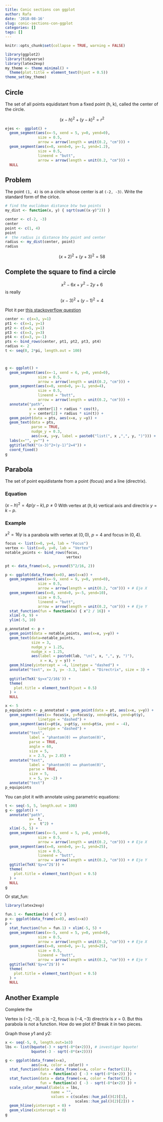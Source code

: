 ```yaml
---
title: Conic sections con ggplot
author: Rafa
date: '2018-08-16'
slug: conic-sections-con-ggplot
categories: []
tags: []
---
```



```r
knitr::opts_chunk$set(collapse = TRUE, warning = FALSE)
```

```r
library(ggplot2)
library(tidyverse)
library(latex2exp)
my_theme <- theme_minimal() + 
  theme(plot.title = element_text(hjust = 0.5))
theme_set(my_theme)
```
## Circle
The set of all points equidistant from a fixed point (h, k), called the center of the circle. 

$$(x-h)^2 + (y-k)^2 = r^2$$
  
```r
ejes <-  ggplot() + 
  geom_segment(aes(x=-5, xend = 5, y=0, yend=0),
               size = 0.5,
               arrow = arrow(length = unit(0.2, "cm"))) +
  geom_segment(aes(x=0, xend=0, y=-1, yend=1.2),
               size = 0.5,
               lineend = "butt",
               arrow = arrow(length = unit(0.2, "cm"))) +
  NULL

```

## Problem
The point `(1, 4)` is on a circle whose center is at `(-2, -3)`. Write the standard form of the cirlce.
```r
# find the euclidean distance btw two points
my_dist <- function(x, y) { sqrt(sum((x-y)^2)) }
```

```r

center <- c(-2, -3)
center
point <- c(1, 4)
point
#  the radius is distance btw point and center
radius <- my_dist(center, point)
radius
```
$$(x+2)^2 + (y+3)^2 = 58$$
  
## Complete the square to find a circle
  
$$x^2-6x+y^2-2y+6$$ is really
$$(x-3)^2+(y-1)^2 = 4$$ 
  
Plot it per [this stackoverflow question](https://stackoverflow.com/questions/6862742/draw-a-circle-with-ggplot2)
```r
center <- c(x=3, y=1)
pt1 <- c(x=1, y=1)
pt2 <- c(x=5, y=1)
pt3 <- c(x=3, y=3)
pt4 <- c(x=3, y=-1)
pts <- bind_rows(center, pt1, pt2, pt3, pt4)
radius <- 2
t <- seq(0, 2*pi, length.out = 100)



g <- ggplot() + 
  geom_segment(aes(x=-1, xend = 6, y=0, yend=0),
               size = 0.5,
               arrow = arrow(length = unit(0.2, "cm"))) +
  geom_segment(aes(x=0, xend=0, y=-1, yend=4),
               size = 0.5,
               lineend = "butt",
               arrow = arrow(length = unit(0.2, "cm"))) +
  annotate("path", 
           x = center[1] + radius * cos(t),
           y = center[2] + radius * sin(t)) + 
  geom_point(data = pts, aes(x=x, y =y)) + 
  geom_text(data = pts,
            parse = TRUE,
            nudge_y = 0.3,
            aes(x=x, y=y, label = paste0("list(", x ,",", y, ")"))) +
  labs(x="", y="") + 
  ggtitle(TeX("(x-3)^2+(y-1)^2=4")) + 
  coord_fixed()
g
```

## Parabola
The set of point equidistante from a point (focus) and a line (directrix).

### Equation

$(x-h)^2=4p(y-k), p \neq 0$
  With vertex at $(h,k)$ vertical axis and directrix $y=k-p$.

### Example
$x^2=16y$ is a parabola with vertex at $(0,0)$, $p = 4$ and focus in $(0,4)$.

```r
focus <- list(x=0, y=4, lab = "Focus")
vertex <- list(x=0, y=0, lab = "Vertex")
notable_points <- bind_rows(focus, 
                            vertex)

pt <- data_frame(x=5, y=round(5^2/16, 2))

p <- ggplot(data_frame(x=0), aes(x=x)) +
  geom_segment(aes(x=-9, xend = 9, y=0, yend=0),
               size = 0.5,
               arrow = arrow(length = unit(0.2, "cm"))) + # Eje X
  geom_segment(aes(x=0, xend=0, y=-5, yend=10),
               size = 0.5,
               lineend = "butt",
               arrow = arrow(length = unit(0.2, "cm"))) + # Eje Y
  stat_function(fun = function(x) { x^2 / 16}) + 
  xlim(-9, 9) + 
  ylim(-5, 10)

p_annotated <- p +
  geom_point(data = notable_points, aes(x=x, y=y)) + 
  geom_text(data=notable_points, 
            size = 3,
            nudge_y = 1.25,
            nudge_x = 1.25,
            aes(label = paste0(lab, "\n(", x, ",", y, ")"), 
                x = x, y = y)) + 
  geom_hline(yintercept = -4, linetype = "dashed") + 
  annotate("text", x= 3, y= -3.3, label = "Directrix", size = 3) +
  
  ggtitle(TeX('$y=x^2/16$')) + 
  theme(
    plot.title = element_text(hjust = 0.5)
  ) +
  NULL

x <- 5
p_equipoints <- p_annotated + geom_point(data = pt, aes(x=x, y=y)) + 
  geom_segment(aes(x= focus$x, y=focus$y, xend=pt$x, yend=pt$y),
               linetype = "dashed") + 
  geom_segment(aes(x=pt$x, y=pt$y, xend=pt$x, yend = -4),
               linetype = "dashed") + 
  annotate("text", 
           label = "phantom(0) == phantom(0)", 
           parse = TRUE,
           angle = 60,
           size = 5,
           x = 2.5, y= 2.85) + 
  annotate("text", 
           label = "phantom(0) == phantom(0)", 
           parse = TRUE,
           size = 5,
           x = 5, y= -2) + 
  annotate("text")
p_equipoints
```



You can plot it with annotate using parametric equations:

```r
t <- seq(-5, 5, length.out = 100)
g <- ggplot() + 
  annotate("path", 
           x=  t,
           y =  t^2) + 
  xlim(-5, 5) +
  geom_segment(aes(x=-5, xend = 5, y=0, yend=0),
               size = 0.5,
               arrow = arrow(length = unit(0.2, "cm"))) + # Eje X
  geom_segment(aes(x=0, xend=0, y=-1, yend=25),
               size = 0.5,
               lineend = "butt",
               arrow = arrow(length = unit(0.2, "cm"))) + # Eje Y 
  ggtitle(TeX('$y=x^2$')) + 
  theme(
    plot.title = element_text(hjust = 0.5)
  ) +
  NULL
g
```


Or stat_fun:
  
  
```r
library(latex2exp)

fun.1 <- function(x) { x^2 }
p <- ggplot(data_frame(x=0), aes(x=x))
p + 
  stat_function(fun = fun.1) + xlim(-5, 5) + 
  geom_segment(aes(x=-5, xend = 5, y=0, yend=0),
               size = 0.5,
               arrow = arrow(length = unit(0.2, "cm"))) + # Eje X
  geom_segment(aes(x=0, xend=0, y=-1, yend=25),
               size = 0.5,
               lineend = "butt",
               arrow = arrow(length = unit(0.2, "cm"))) + # Eje Y 
  ggtitle(TeX('$y=x^2$')) + 
  theme(
    plot.title = element_text(hjust = 0.5)
  ) +
  NULL
```

## Another Example
Complete the
\begin{align}
y^2+6y+8x+25 &= 0\\
y^2+6y+9+8x+25-9  &= 0\\
(y+3)^2 &= -16-8x\\
(y+3)^2 &= 4(-2)(x+2)
\end{align}

Vertex is $(-2, -3)$, p is $-2$, focus is $(-4,-3)$ directrix is $x=0$. But this parabola is not a function. How do we plot it?
  Break it in two pieces.
\begin{align}
(y+3)^2 &= (-8)(x+2)\\
y     &= -3 \pm \sqrt{-8(x+2)}\\
y_1  &=-3 + \sqrt{-8(x+2)}\\
y_2 &=-3 - \sqrt{-8(x+2)}\\
\end{align}

Graph those $y1$ and $y2$:
  
```r
x <- seq(-5, 0, length.out=1e3)
lbs <- list(bquote(-3 + sqrt(-8*(x+2))), # investigar bquote!
            bquote(-3 - sqrt(-8*(x+2))))

g <- ggplot(data_frame(x=x), 
            aes(x=x, color = color)) + 
  stat_function(data = data_frame(x=x, color = factor(1)),
                fun = function(x) { -3 + sqrt(-8*(x+2)) }) + 
  stat_function(data = data_frame(x=x, color = factor(2)),
                fun = function(x) { -3 - sqrt(-8*(x+2)) }) + 
  scale_color_manual(labels = lbs,
                     name = "",
                     values = c(scales::hue_pal()(2)[1], 
                                scales::hue_pal()(2)[2])) + 
  geom_hline(yintercept = 0) + 
  geom_vline(xintercept = 0)
g
```